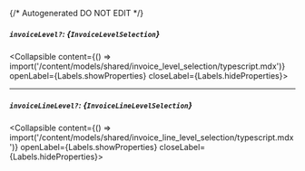 {/* Autogenerated DO NOT EDIT  */}

##### `invoiceLevel?`: *{`InvoiceLevelSelection`}*
<Collapsible content={() => import('/content/models/shared/invoice_level_selection/typescript.mdx')} openLabel={Labels.showProperties} closeLabel={Labels.hideProperties}>
</Collapsible>

---
##### `invoiceLineLevel?`: *{`InvoiceLineLevelSelection`}*
<Collapsible content={() => import('/content/models/shared/invoice_line_level_selection/typescript.mdx')} openLabel={Labels.showProperties} closeLabel={Labels.hideProperties}>
</Collapsible>


